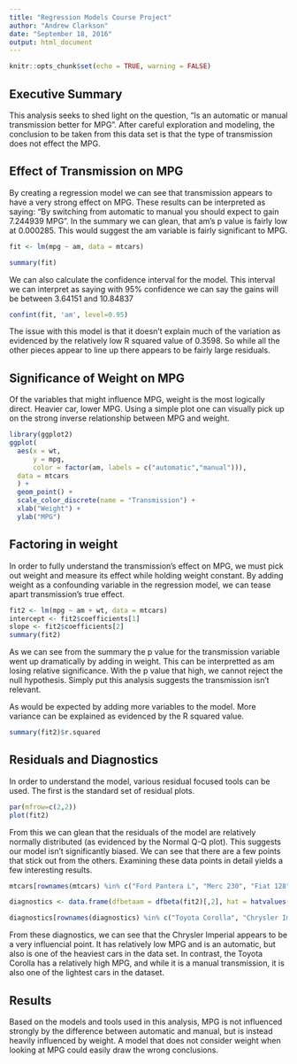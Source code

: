 ```yaml
---
title: "Regression Models Course Project"
author: "Andrew Clarkson"
date: "September 18, 2016"
output: html_document
---
```


```r
knitr::opts_chunk$set(echo = TRUE, warning = FALSE)
```

## Executive Summary

This analysis seeks to shed light on the question, "Is an automatic or manual transmission better for MPG". After careful exploration and modeling, the conclusion to be taken from this data set is that the type of transmission does not effect the MPG.

## Effect of Transmission on MPG

By creating a regression model we can see that transmission appears to have a very strong effect on MPG. These results can be interpreted as saying: "By switching from automatic to manual you should expect to gain 7.244939 MPG". In the summary we can glean, that am's p value is fairly low at 0.000285. This would suggest the am variable is fairly significant to MPG.

```r
fit <- lm(mpg ~ am, data = mtcars)

summary(fit)
```

We can also calculate the confidence interval for the model. This interval we can interpret as saying with 95% confidence we can say the gains will be between 3.64151 and 10.84837

```r
confint(fit, 'am', level=0.95)
```

The issue with this model is that it doesn't explain much of the variation as evidenced by the relatively low R squared value of 0.3598. So while all the other pieces appear to line up there appears to be fairly large residuals.

## Significance of Weight on MPG

Of the variables that might influence MPG, weight is the most logically direct. Heavier car, lower MPG. Using a simple plot one can visually pick up on the strong inverse relationship between MPG and weight.

```r
library(ggplot2)
ggplot(
  aes(x = wt, 
      y = mpg, 
      color = factor(am, labels = c("automatic","manual"))), 
  data = mtcars
  ) + 
  geom_point() + 
  scale_color_discrete(name = "Transmission") + 
  xlab("Weight") + 
  ylab("MPG")
```

## Factoring in weight

In order to fully understand the transmission's effect on MPG, we must pick out weight and measure its effect while holding weight constant. By adding weight as a confounding variable in the regression model, we can tease apart transmission's true effect.

```r
fit2 <- lm(mpg ~ am + wt, data = mtcars)
intercept <- fit2$coefficients[1]
slope <- fit2$coefficients[2]
summary(fit2)
```

As we can see from the summary the p value for the transmission variable went up dramatically by adding in weight. This can be interpretted as am losing relative significance. With the p value that high, we cannot reject the null hypothesis. Simply put this analysis suggests the transmission isn't relevant.

As would be expected by adding more variables to the model. More variance can be explained as evidenced by the R squared value.

```r
summary(fit2)$r.squared
```

## Residuals and Diagnostics

In order to understand the model, various residual focused tools can be used. The first is the standard set of residual plots.

```r
par(mfrow=c(2,2))
plot(fit2)
```

From this we can glean that the residuals of the model are relatively normally distributed (as evidenced by the Normal Q-Q plot). This suggests our model isn't significantly biased. We can see that there are a few points that stick out from the others. Examining these data points in detail yields a few interesting results.

```r
mtcars[rownames(mtcars) %in% c("Ford Pantera L", "Merc 230", "Fiat 128"), ]

diagnostics <- data.frame(dfbetaam = dfbeta(fit2)[,2], hat = hatvalues(fit2), am = mtcars$am, wt = mtcars$wt, mpg = mtcars$mpg)

diagnostics[rownames(diagnostics) %in% c("Toyota Corolla", "Chrysler Imperial", "Fiat 128"), ]
```

From these diagnostics, we can see that the Chrysler Imperial appears to be a very influencial point. It has relatively low MPG and is an automatic, but also is one of the heaviest cars in the data set. In contrast, the Toyota Corolla has a relatively high MPG, and while it is a manual transmission, it is also one of the lightest cars in the dataset.

## Results

Based on the models and tools used in this analysis, MPG is not influenced strongly by the difference between automatic and manual, but is instead heavily influenced by weight. A model that does not consider weight when looking at MPG could easily draw the wrong conclusions.
